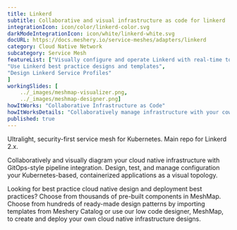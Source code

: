 ```yaml
---
title: Linkerd  
subtitle: Collaborative and visual infrastructure as code for linkerd
integrationIcon: icon/color/linkerd-color.svg
darkModeIntegrationIcon: icon/white/linkerd-white.svg
docURL: https://docs.meshery.io/service-meshes/adapters/linkerd
category: Cloud Native Network
subcategory: Service Mesh
featureList: ["Visually configure and operate Linkerd with real-time topology",
"Use Linkerd best practice designs and templates",
"Design Linkerd Service Profiles"
]
workingSlides: [
    ../_images/meshmap-visualizer.png,
    ../_images/meshmap-designer.png]
howItWorks: "Collaborative Infrastructure as Code"
howItWorksDetails: "Collaboratively manage infrastructure with your coworkers synchronously sharing the same designs."
published: true
---
```

<p>
    Ultralight, security-first service mesh for Kubernetes. Main repo for Linkerd 2.x.
</p>
<p>
    Collaboratively and visually diagram your cloud native infrastructure with GitOps-style pipeline integration. Design, test, and manage configuration your Kubernetes-based, containerized applications as a visual topology.
</p>
<p>
    Looking for best practice cloud native design and deployment best practices? Choose from thousands of pre-built components in MeshMap. Choose from hundreds of ready-made design patterns by importing templates from Meshery Catalog or use our low code designer, MeshMap, to create and deploy your own cloud native infrastructure designs.
</p>